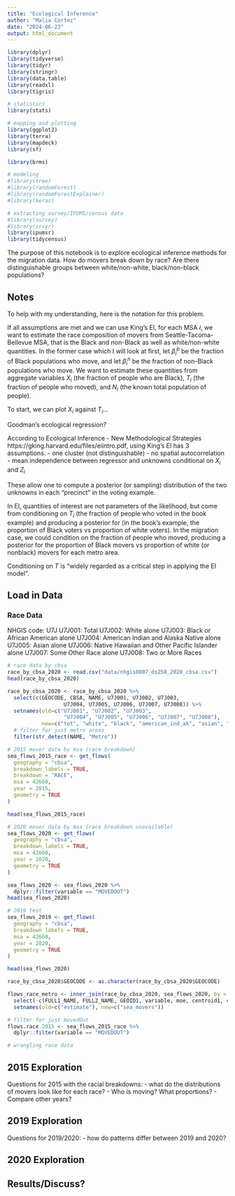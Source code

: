 ```yaml
---
title: "Ecological Inference"
author: "Malia Cortez"
date: "2024-06-23"
output: html_document
---
```


```r
library(dplyr)
library(tidyverse)
library(tidyr)
library(stringr)
library(data.table)
library(readxl)
library(tigris)

# statistics
library(stats)

# mapping and plotting
library(ggplot2)
library(terra)
library(mapdeck)
library(sf)

library(brms)

# modeling
#library(tree)
#library(randomForest)
#library(randomForestExplainer)
#library(keras)

# extracting survey/IPUMS/census data
#library(survey)
#library(srvyr)
library(ipumsr)
library(tidycensus)
```

The purpose of this notebook is to explore ecological inference methods for the migration data. How do movers break down by race? Are there distinguishable groups between white/non-white, black/non-black populations?

## Notes

To help with my understanding, here is the notation for this problem.

If all assumptions are met and we can use King's EI, for each MSA $i$, we want to estimate the race composition of movers from Seattle-Tacoma-Bellevue MSA, that is the Black and non-Black as well as white/non-white quantities. In the former case which I will look at first, let $\beta_{i}^b$ be the fraction of Black populations who move, and let $\beta_{i}^n$ be the fraction of non-Black populations who move. We want to estimate these quantities from aggregate variables $X_i$ (the fraction of people who are Black), $T_i$ (the fraction of people who moved), and $N_i$ (the known total population of people).

To start, we can plot $X_i$ against $T_i$...

Goodman's ecological regression?

According to Ecological Inference - New Methodological Strategies https://gking.harvard.edu/files/eiintro.pdf, using King's EI has 3 assumptions.
- one cluster (not distinguishable)
- no spatial autocorrelation
- mean independence between regressor and unknowns conditional on $X_i$ and $Z_i$

These allow one to compute a posterior (or sampling) distribution of the two unknowns in each "precinct" in the voting example.

In EI, quantities of interest are not parameters of the likelihood, but come from conditioning on $T_i$ (the fraction of people who voted in the book example) and producing a posterior for (in the book's example, the proportion of Black voters vs proportion of white voters). In the migration case, we could condition on the fraction of people who moved, producing a posterior for the proportion of Black movers vs proportion of white (or nonblack) movers for each metro area.

Conditioning on $T$ is "widely regarded as a critical step in applying the EI model".

## Load in Data
### Race Data
NHGIS code:  U7J
        U7J001:      Total
        U7J002:      White alone
        U7J003:      Black or African American alone
        U7J004:      American Indian and Alaska Native alone
        U7J005:      Asian alone
        U7J006:      Native Hawaiian and Other Pacific Islander alone
        U7J007:      Some Other Race alone
        U7J008:      Two or More Races
```r
# race data by cbsa
race_by_cbsa_2020 <- read.csv("data/nhgis0007_ds258_2020_cbsa.csv")
head(race_by_cbsa_2020)
```
```r
race_by_cbsa_2020 <- race_by_cbsa_2020 %>% 
  select(c(GEOCODE, CBSA, NAME, U7J001, U7J002, U7J003,
                  U7J004, U7J005, U7J006, U7J007, U7J008)) %>% 
  setnames(old=c("U7J001", "U7J002", "U7J003",
                  "U7J004", "U7J005", "U7J006", "U7J007", "U7J008"),
           new=c("tot", "white", "black", "american_ind_ak", "asian", "native_hawaiian_pi", "some_other_alone", "two_plus")) %>% 
  # filter for just metro areas
  filter(str_detect(NAME, "Metro"))

```

```r
# 2015 mover data by msa (race breakdown)
sea_flows_2015_race <- get_flows(
  geography = "cbsa",
  breakdown_labels = TRUE,
  breakdown = "RACE",
  msa = 42660,
  year = 2015,
  geometry = TRUE
)

head(sea_flows_2015_race)

# 2020 mover data by msa (race breakdown unavailable)
sea_flows_2020 <- get_flows(
  geography = "cbsa",
  breakdown_labels = TRUE,
  msa = 42660,
  year = 2020,
  geometry = TRUE
)

sea_flows_2020 <- sea_flows_2020 %>% 
  dplyr::filter(variable == "MOVEDOUT")
head(sea_flows_2020)

# 2019 test
sea_flows_2019 <- get_flows(
  geography = "cbsa",
  breakdown_labels = TRUE,
  msa = 42660,
  year = 2020,
  geometry = TRUE
)

head(sea_flows_2020)
```

```r
race_by_cbsa_2020$GEOCODE <- as.character(race_by_cbsa_2020$GEOCODE)

flows_race_metro <- inner_join(race_by_cbsa_2020, sea_flows_2020, by = c("GEOCODE" ="GEOID2")) %>% 
  select(-c(FULL1_NAME, FULL2_NAME, GEOID1, variable, moe, centroid1, centroid2)) %>% 
  setnames(old=c("estimate"), new=c("sea_movers"))
```


```r
# filter for just movedOut
flows.race.2015 <- sea_flows_2015_race %>% 
  dplyr::filter(variable == "MOVEDOUT")
```
```r
# wrangling race data
```




## 2015 Exploration

Questions for 2015 with the racial breakdowns:
- what do the distributions of movers look like for each race?
- Who is moving? What proportions?
- Compare other years?

## 2019 Exploration

Questions for 2019/2020:
- how do patterns differ between 2019 and 2020?

## 2020 Exploration

## Results/Discuss?

```r

```


